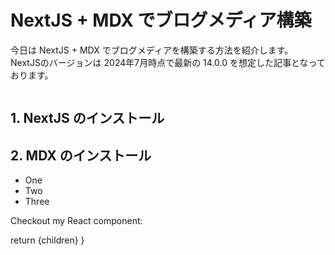 
# NextJS + MDX でブログメディア構築

今日は NextJS + MDX でブログメディアを構築する方法を紹介します。
NextJSのバージョンは 2024年7月時点で最新の 14.0.0 を想定した記事となっております。


```js
```


## 1. NextJS のインストール

## 2. MDX のインストール




- One
- Two
- Three

Checkout my React component:

  return <BlogLayout>{children}</BlogLayout>
}

